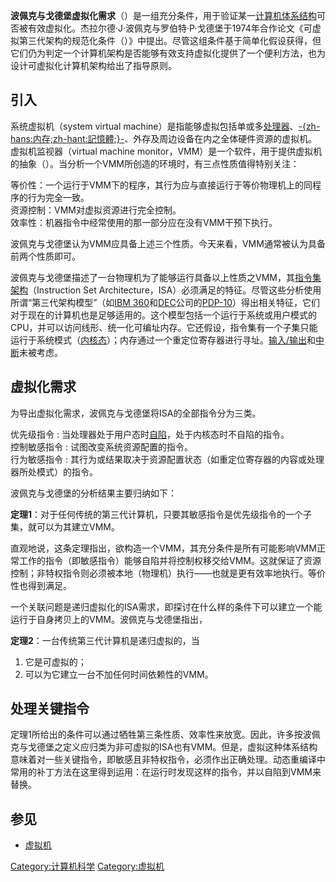 {{TA|G1=IT}}
{{unreferenced|time=2012-04-07T16:20:10+00:00}}
'''波佩克与戈德堡虚拟化需求'''（{{lang-en|Popek and Goldberg virtualization requirements}}）是一组充分条件，用于验证某一[[计算机体系结构|计算机体系结构]]可否被有效虚拟化。杰拉尔德·J·波佩克与罗伯特·P·戈德堡于1974年合作论文《可虚拟第三代架构的规范化条件（{{lang-en|Formal Requirements for Virtualizable Third Generation Architectures}}）》中提出。尽管这组条件基于简单化假设获得，但它们仍为判定一个计算机架构是否能够有效支持虚拟化提供了一个便利方法，也为设计可虚拟化计算机架构给出了指导原则。

==引入==

系统虚拟机（system virtual machine）是指能够虚拟包括单或多[[处理器|处理器]]、[[内存|-{zh-hans:内存;zh-hant:記憶體;}-]]、外存及周边设备在内之全体硬件资源的虚拟机。虚拟机监视器（virtual machine monitor，VMM）是一个软件，用于提供虚拟机的抽象（{{lang|en|Abstraction}}）。当分析一个VMM所创造的环境时，有三点性质值得特别关注：

;等价性：一个运行于VMM下的程序，其行为应与直接运行于等价物理机上的同程序的行为完全一致。
;资源控制：VMM对虚拟资源进行完全控制。
;效率性：机器指令中经常使用的那一部分应在没有VMM干预下执行。

波佩克与戈德堡认为VMM应具备上述三个性质。今天来看，VMM通常被认为具备前两个性质即可。

波佩克与戈德堡描述了一台物理机为了能够运行具备以上性质之VMM，其[[指令集架构|指令集架构]]（Instruction Set Architecture，ISA）必须满足的特征。尽管这些分析使用所谓“第三代架构模型”（如[[IBM_360|IBM 360]]和[[DEC|DEC]]公司的[[PDP-10|PDP-10]]）得出相关特征，它们对于现在的计算机也是足够适用的。这个模型包括一个运行于系统或用户模式的CPU，并可以访问线形、统一化可编址内存。它还假设，指令集有一个子集只能运行于系统模式（[[核心态|内核态]]）；内存通过一个重定位寄存器进行寻址。[[I/O|输入/输出]]和[[中断|中断]]未被考虑。

==虚拟化需求==
为导出虚拟化需求，波佩克与戈德堡将ISA的全部指令分为三类。

; 优先级指令 : 当处理器处于用户态时[[自陷|自陷]]，处于内核态时不自陷的指令。
; 控制敏感指令 : 试图改变系统资源配置的指令。
; 行为敏感指令 : 其行为或结果取决于资源配置状态（如重定位寄存器的内容或处理器所处模式）的指令。

波佩克与戈德堡的分析结果主要归纳如下：

'''定理1'''：对于任何传统的第三代计算机，只要其敏感指令是优先级指令的一个子集，就可以为其建立VMM。

直观地说，这条定理指出，欲构造一个VMM，其充分条件是所有可能影响VMM正常工作的指令（即敏感指令）能够自陷并将控制权移交给VMM。这就保证了资源控制；非特权指令则必须被本地（物理机）执行——也就是更有效率地执行。等价性也得到满足。

一个关联问题是递归虚拟化的ISA需求，即探讨在什么样的条件下可以建立一个能运行于自身拷贝上的VMM。波佩克与戈德堡指出，

'''定理2'''：一台传统第三代计算机是递归虚拟的，当
# 它是可虚拟的；
# 可以为它建立一台不加任何时间依赖性的VMM。

==处理关键指令==
定理1所给出的条件可以通过牺牲第三条性质、效率性来放宽。因此，许多按波佩克与戈德堡之定义应归类为非可虚拟的ISA也有VMM。但是，虚拟这种体系结构意味着对一些关键指令，即敏感且非特权指令，必须作出正确处理。动态重编译中常用的补丁方法在这里得到运用：在运行时发现这样的指令，并以自陷到VMM来替换。

==参见==
* [[虚拟机|虚拟机]]

[[Category:计算机科学|Category:计算机科学]]
[[Category:虚拟机|Category:虚拟机]]